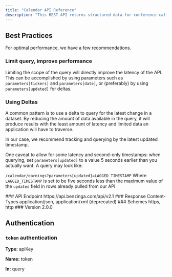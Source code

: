```yaml
---
title: "Calendar API Reference"
description: "This REST API returns structured data for conference calls, dividends, earnings (and future earnings dates), economics, pharmaceutical announcements, guidance, IPOs, secondary offerings, ratings, M&A activity, and splits."
---
```

## Best Practices

For optimal performance, we have a few recommendations.

### Limit query, improve performance 

Limiting the scope of the query will directly improve the latency of the API. This can be accomplished by using parameters such as `parameters[tickers]` and `parameters[date]`, or (preferably) by using `parameters[updated]` for deltas.

### Using Deltas
A common pattern is to use a delta to query for the latest change in a dataset. By reducing the amount of data available in the query, it will produce results with the least amount of latency and limited data an application will have to traverse.

In our case, we recommend tracking and querying by the latest updated timestamp.

One caveat to allow for some latency and second-only timestamps: when querying, set `parameters[updated]` to a value 5 seconds earlier than you actually want. A query may look like:

`/calendar/earnings?parameters[updated]=LAGGED_TIMESTAMP` Where `LAGGED_TIMESTAMP` is set to be five seconds less than the maximum value of the `updated` field in rows already pulled from our API.


<Info>
### API Endpoint
https://api.benzinga.com/api/v2.1
### Response Content-Types
application/json, application/xml (deprecated)
### Schemes
https, http
### Version 
2.0.0
</Info>

## Authentication 

### `token` authentication

**Type:** apiKey

**Name:** token

**In:** query

